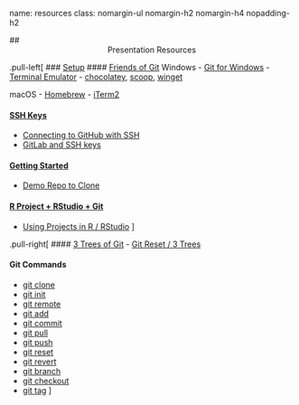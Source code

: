 name: resources
class: nomargin-ul nomargin-h2 nomargin-h4 nopadding-h2

## <center>Presentation Resources</center>

.pull-left[
### [Setup](#3)
#### [Friends of Git](#4)
Windows
- [Git for Windows](https://gitforwindows.org)
- [Terminal Emulator](https://esgovcloud.com/mAndA/savi/blob/master/CONTRIBUTING.md#windows-10)
- [chocolatey](https://chocolatey.org), [scoop](https://scoop.sh), [winget](https://github.com/microsoft/winget-cli)

macOS
- [Homebrew](https://brew.sh)
- [iTerm2](https://www.iterm2.com/index.html)

#### [SSH Keys](#5)
- [Connecting to GitHub with SSH](https://docs.github.com/en/github/authenticating-to-github/connecting-to-github-with-ssh)
- [GitLab and SSH keys](https://docs.gitlab.com/ee/ssh/README.html)

#### [Getting Started](#8)
- [Demo Repo to Clone](https://esgovcloud.com/mAndA/clone-me)

#### [R Project + RStudio + Git](#9)
- [Using Projects in R / RStudio](https://support.rstudio.com/hc/en-us/articles/200526207-Using-Projects)
]

.pull-right[
#### [3 Trees of Git](#11)
- [Git Reset / 3 Trees](https://www.atlassian.com/git/tutorials/undoing-changes/git-reset)

#### Git Commands
- [git clone](https://git-scm.com/docs/git-clone)
- [git init](https://git-scm.com/docs/git-init)
- [git remote](https://git-scm.com/docs/git-remote)
- [git add](https://git-scm.com/docs/git-add)
- [git commit](https://git-scm.com/docs/git-commit)
- [git pull](https://git-scm.com/docs/git-pull)
- [git push](https://git-scm.com/docs/git-push)
- [git reset](https://git-scm.com/docs/git-reset)
- [git revert](https://git-scm.com/docs/git-revert)
- [git branch](https://git-scm.com/docs/git-branch)
- [git checkout](https://git-scm.com/docs/git-checkout)
- [git tag](https://git-scm.com/docs/git-tag)
]
